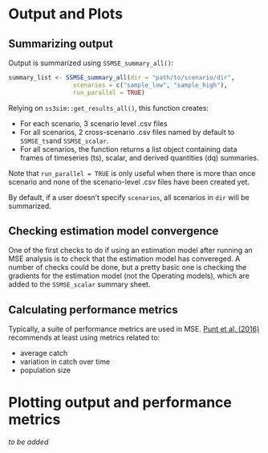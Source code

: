 # Output and Plots {#output}

## Summarizing output

Output is summarized using `SSMSE_summary_all()`:

```r
summary_list <- SSMSE_summary_all(dir = "path/to/scenario/dir",
                  scenarios = c("sample_low", "sample_high"),
                  run_parallel = TRUE)
```

Relying on `ss3sim::get_results_all()`, this function creates:

- For each scenario, 3 scenario level .csv files
- For all scenarios, 2 cross-scenario .csv files named by default to `SSMSE_ts`and `SSMSE_scalar`.
- For all scenarios, the function returns a list object containing data frames of timeseries (ts), scalar, and derived quantities (dq) summaries.

Note that `run_parallel = TRUE` is only useful when there is more than once scenario and none of the scenario-level .csv files have been created yet. 

By default, if a user doesn't specify `scenarios`, all scenarios in `dir` will be summarized.

## Checking estimation model convergence

One of the first checks to do if using an estimation model after running an MSE analysis is to check that the estimation model has convereged. A number of checks could be done, but a  pretty basic one is checking the gradients for the estimation model (not the Operating models), which are added to the `SSMSE_scalar` summary sheet. 

## Calculating performance metrics

Typically, a suite of performance metrics are used in MSE. [Punt et al. (2016)](https://doi.org/10.1111/faf.12104) recommends at least using metrics related to:

- average catch
- variation in catch over time
- population size

# Plotting output and performance metrics

*to be added*